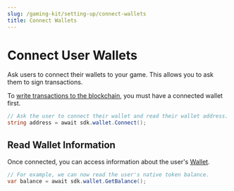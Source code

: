 ```yaml
---
slug: /gaming-kit/setting-up/connect-wallets
title: Connect Wallets
---
```



# Connect User Wallets

Ask users to connect their wallets to your game. This allows you to ask them to sign transactions.

To [write transactions to the blockchain](/gaming-kit/interact-with-contracts/write-transactions), you must have a connected wallet first.

```csharp
// Ask the user to connect their wallet and read their wallet address.
string address = await sdk.wallet.Connect();
```

## Read Wallet Information

Once connected, you can access information about the user's [Wallet](/unity/Wallet).

```csharp
// For example, we can now read the user's native token balance.
var balance = await sdk.wallet.GetBalance();
```
